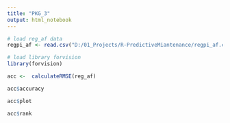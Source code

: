 ```yaml
---
title: "PKG_3"
output: html_notebook
---
```


```r
# load reg_af data
regpi_af <- read.csv("D:/01_Projects/R-PredictiveMiantenance/regpi_af.csv")

# load library forvision 
library(forvision)
```

```r
acc <-  calculateRMSE(reg_af)
```


```r
acc$accuracy
```

```r
acc$plot
```

```r
acc$rank
```


